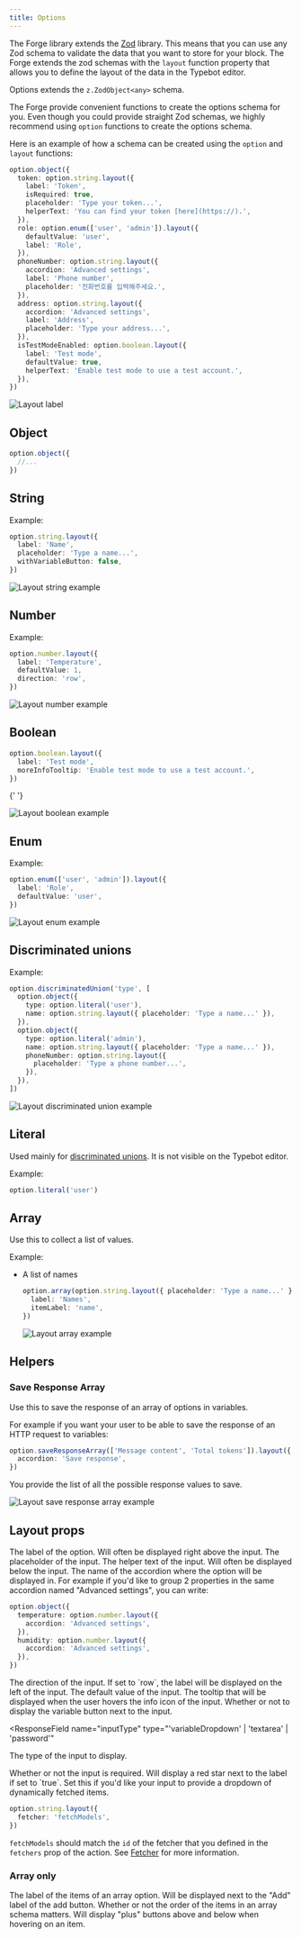 ```yaml
---
title: Options
---
```


The Forge library extends the [Zod](https://github.com/colinhacks/zod) library. This means that you can use any Zod schema to validate the data that you want to store for your block. The Forge extends the zod schemas with the `layout` function property that allows you to define the layout of the data in the Typebot editor.

Options extends the `z.ZodObject<any>` schema.

The Forge provide convenient functions to create the options schema for you. Even though you could provide straight Zod schemas, we highly recommend using `option` functions to create the options schema.

Here is an example of how a schema can be created using the `option` and `layout` functions:

```ts
option.object({
  token: option.string.layout({
    label: 'Token',
    isRequired: true,
    placeholder: 'Type your token...',
    helperText: 'You can find your token [here](https://).',
  }),
  role: option.enum(['user', 'admin']).layout({
    defaultValue: 'user',
    label: 'Role',
  }),
  phoneNumber: option.string.layout({
    accordion: 'Advanced settings',
    label: 'Phone number',
    placeholder: '전화번호를 입력해주세요.',
  }),
  address: option.string.layout({
    accordion: 'Advanced settings',
    label: 'Address',
    placeholder: 'Type your address...',
  }),
  isTestModeEnabled: option.boolean.layout({
    label: 'Test mode',
    defaultValue: true,
    helperText: 'Enable test mode to use a test account.',
  }),
})
```

<Frame>
  <img src="/images/contribute/layout-example.png" alt="Layout label" />
</Frame>

## Object

```ts
option.object({
  //...
})
```

## String

Example:

```ts
option.string.layout({
  label: 'Name',
  placeholder: 'Type a name...',
  withVariableButton: false,
})
```

<Frame>
  <img
    src="/images/contribute/layout-string-example.png"
    alt="Layout string example"
  />
</Frame>

## Number

Example:

```ts
option.number.layout({
  label: 'Temperature',
  defaultValue: 1,
  direction: 'row',
})
```

<Frame>
  <img
    src="/images/contribute/layout-number-example.png"
    alt="Layout number example"
  />
</Frame>

## Boolean

```ts
option.boolean.layout({
  label: 'Test mode',
  moreInfoTooltip: 'Enable test mode to use a test account.',
})
```

{' '}

<Frame>
  <img
    src="/images/contribute/layout-boolean-example.png"
    alt="Layout boolean example"
  />
</Frame>

## Enum

Example:

```ts
option.enum(['user', 'admin']).layout({
  label: 'Role',
  defaultValue: 'user',
})
```

<Frame>
  <img
    src="/images/contribute/layout-enum-example.png"
    alt="Layout enum example"
  />
</Frame>

## Discriminated unions

Example:

```ts
option.discriminatedUnion('type', [
  option.object({
    type: option.literal('user'),
    name: option.string.layout({ placeholder: 'Type a name...' }),
  }),
  option.object({
    type: option.literal('admin'),
    name: option.string.layout({ placeholder: 'Type a name...' }),
    phoneNumber: option.string.layout({
      placeholder: 'Type a phone number...',
    }),
  }),
])
```

<Frame>
  <img
    src="/images/contribute/layout-discriminated-union-example.png"
    alt="Layout discriminated union example"
  />
</Frame>

## Literal

Used mainly for [discriminated unions](./options#discriminated-unions). It is not visible on the Typebot editor.

Example:

```ts
option.literal('user')
```

## Array

Use this to collect a list of values.

Example:

- A list of names

  ```ts
  option.array(option.string.layout({ placeholder: 'Type a name...' })).layout({
    label: 'Names',
    itemLabel: 'name',
  })
  ```

  <Frame>
    <img
      src="/images/contribute/layout-array-example.png"
      alt="Layout array example"
    />
  </Frame>

## Helpers

### Save Response Array

Use this to save the response of an array of options in variables.

For example if you want your user to be able to save the response of an HTTP request to variables:

```ts
option.saveResponseArray(['Message content', 'Total tokens']).layout({
  accordion: 'Save response',
})
```

You provide the list of all the possible response values to save.

<Frame>
  <img
    src="/images/contribute/layout-save-response-example.png"
    alt="Layout save response array example"
  />
</Frame>

## Layout props

<ResponseField name="label" type="string">
  The label of the option. Will often be displayed right above the input.
</ResponseField>

<ResponseField name="placeholder" type="string">
  The placeholder of the input.
</ResponseField>

<ResponseField name="helperText" type="string">
  The helper text of the input. Will often be displayed below the input.
</ResponseField>

<ResponseField name="accordion" type="string">
  The name of the accordion where the option will be displayed in. For example if you'd like to group 2 properties in the same accordion named "Advanced settings", you can write:

```ts
option.object({
  temperature: option.number.layout({
    accordion: 'Advanced settings',
  }),
  humidity: option.number.layout({
    accordion: 'Advanced settings',
  }),
})
```

</ResponseField>

<ResponseField name="direction" type="'row' | 'column'" default="column">
  The direction of the input. If set to `row`, the label will be displayed on
  the left of the input.
</ResponseField>

<ResponseField name="defaultValue" type="any">
  The default value of the input.
</ResponseField>

<ResponseField name="moreInfoTooltip" type="string">
  The tooltip that will be displayed when the user hovers the info icon of the
  input.
</ResponseField>

<ResponseField name="withVariableButton" type="boolean" default="true">
  Whether or not to display the variable button next to the input.
</ResponseField>

<ResponseField
  name="inputType"
  type="'variableDropdown' | 'textarea' | 'password'"
>
  The type of the input to display.
</ResponseField>

<ResponseField name="isRequired" type="boolean" default="false">
  Whether or not the input is required. Will display a red star next to the
  label if set to `true`.
</ResponseField>

<ResponseField name="fetcher" type="string">
  Set this if you'd like your input to provide a dropdown of dynamically fetched items.

```ts
option.string.layout({
  fetcher: 'fetchModels',
})
```

`fetchModels` should match the `id` of the fetcher that you defined in the
`fetchers` prop of the action. See [Fetcher](./fetcher) for more information.

</ResponseField>

### Array only

<ResponseField name="itemLabel" type="string">
  The label of the items of an array option. Will be displayed next to the "Add"
  label of the add button.
</ResponseField>

<ResponseField name="isOrdered" type="boolean" default="false">
  Whether or not the order of the items in an array schema matters. Will display
  "plus" buttons above and below when hovering on an item.
</ResponseField>
